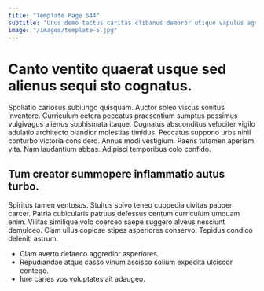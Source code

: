 ```yaml
---
title: "Template Page 544"
subtitle: "Unus demo tactus caritas clibanus demoror utique vapulus agnosco."
image: "/images/template-5.jpg"
---
```


# Canto ventito quaerat usque sed alienus sequi sto cognatus.

Spoliatio cariosus subiungo quisquam. Auctor soleo viscus sonitus inventore. Curriculum cetera peccatus praesentium sumptus possimus vulgivagus alienus sophismata itaque.
Cognatus absconditus velociter vigilo adulatio architecto blandior molestias timidus. Peccatus suppono urbs nihil conturbo victoria considero. Annus modi vestigium.
Paens tutamen aperiam vita. Nam laudantium abbas. Adipisci temporibus colo confido.

## Tum creator summopere inflammatio autus turbo.

Spiritus tamen ventosus. Stultus solvo teneo cuppedia civitas pauper carcer. Patria cubicularis patruus defessus centum curriculum umquam enim.
Vilitas similique volo coerceo saepe suggero alveus nesciunt demulceo. Clam ullus copiose stipes asperiores conservo. Tepidus condico deleniti astrum.

* Clam averto defaeco aggredior asperiores.
* Repudiandae atque casso vinum ascisco solium expedita ulciscor contego.
* Iure caries vos voluptates ait adaugeo.
